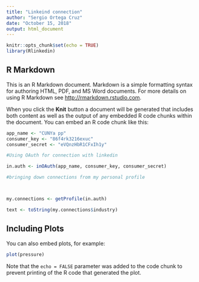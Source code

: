 ---
title: "Linkeind connection"
author: "Sergio Ortega Cruz"
date: "October 15, 2018"
output: html_document
---

```{r setup, include=FALSE}
knitr::opts_chunk$set(echo = TRUE)
library(Rlinkedin)

```

## R Markdown

This is an R Markdown document. Markdown is a simple formatting syntax for authoring HTML, PDF, and MS Word documents. For more details on using R Markdown see <http://rmarkdown.rstudio.com>.

When you click the **Knit** button a document will be generated that includes both content as well as the output of any embedded R code chunks within the document. You can embed an R code chunk like this:

```{r cars}
app_name <- "CUNYa pp"
consumer_key <- "86f4rk3216exuc"
consumer_secret <- "eVQnzHbR1CFxIh1y"

#Using OAuth for connection with linkedin

in.auth <- inOAuth(app_name, consumer_key, consumer_secret)

#bringing down connections from my personal profile



my.connections <- getProfile(in.auth)

text <- toString(my.connections$industry)

```

## Including Plots

You can also embed plots, for example:

```{r pressure, echo=FALSE}
plot(pressure)
```

Note that the `echo = FALSE` parameter was added to the code chunk to prevent printing of the R code that generated the plot.
